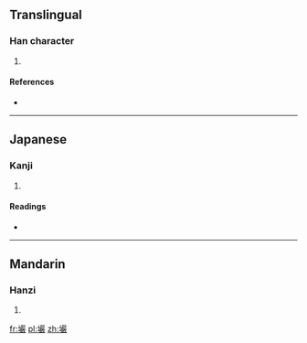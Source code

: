 ==Translingual==

===Han character===
{{Han char|rn=32|rad=土|as=20|sn=23|four=4614<sub>8</sub>|canj=土口口大 (GRRK)|ids=⿰[[土]][[嚴]]}}

# {{defn|Han|sort=土20}}

====References====
* {{Han ref|kx=0242.290|dkj=05626|dj=0482.270|hdz=10502.200|uh=58E7|ud=22759|bh=F7D3|bd=63443}}

----

==Japanese==

===Kanji===
{{ja-kanji|grade=|rs=土20}}

# {{defn|lang=ja|sort=土20}}

====Readings====
* {{ja-readings|on=[[がん]] (gan)|kun=[[あな]] (ana)}}

----

==Mandarin==

===Hanzi===
{{cmn-hanzi|pin=[[qiào]] ([[qiao4]]), [[yán]] ([[yan2]])|wg=ch'iao<sup>4</sup>, yen<sup>2</sup>}}

# {{defn|lang=cmn|sort=土20}}

[[fr:壧]]
[[pl:壧]]
[[zh:壧]]